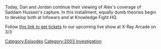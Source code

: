 {{DEFAULTSORT:
    #_EPISODE_0766:December 16, 2003
}}{{Episode
    | title           = December 16, 2003
    | caption         = [https://knowledgefight.libsyn.com/766-december-16-2003 Listen to this episode on Libsyn]
    | episodeNumber   = 766
    | length          = 01:09:41
    | airDate         = January 13, 2023
    | coverageDate    = December 16, 2003
    | episodeType     = [[:Category:2003 Investigation|2003 Investigation]]
    | previousEpisode = [[765: Formulaic Objections Part 13]]
}}

{{Stub}}

Today, Dan and Jordan continue their viewing of Alex's coverage of Saddam Hussein's capture.  In this installment, equally dumb theories begin to develop both at Infowars and at Knowledge Fight HQ.

Follow [https://www.etix.com/ticket/p/3326392/knowledge-fight-with-dan-and-jordan-live-podcast-recording--cudahy-xray-arcade this link to get tickets] to our upcoming live show at X-Ray Arcade on 3/3

[[Category:Episodes]]
[[Category:2003 Investigation]]
